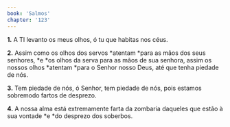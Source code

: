 ```yaml
---
book: 'Salmos'
chapter: '123'
---
```


**1.** A TI levanto os meus olhos, ó tu que habitas nos céus.

**2.** Assim como os olhos dos servos *atentam *para as mãos dos seus senhores, *e *os olhos da serva para as mãos de sua senhora, assim os nossos olhos *atentam *para o Senhor nosso Deus, até que tenha piedade de nós.

**3.** Tem piedade de nós, ó Senhor, tem piedade de nós, pois estamos sobremodo fartos de desprezo.

**4.** A nossa alma está extremamente farta da zombaria daqueles que estão à sua vontade *e *do desprezo dos soberbos.